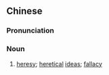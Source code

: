 ==Chinese==
{{zh-forms|s=邪说}}

===Pronunciation===
{{zh-pron
|m=xiéshuō
|c=ce4 syut3
|mn=qz,xm,zz:siâ-soat
|cat=n
}}

===Noun===
{{zh-noun}}

# [[heresy]]; [[heretical]] [[idea]]s; [[fallacy]]